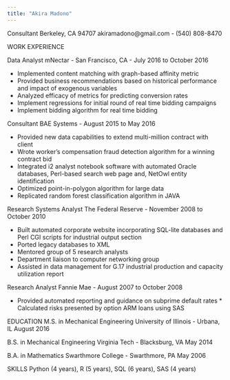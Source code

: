```yaml
---
title: "Akira Madono"
---
```


Consultant
Berkeley, CA 94707 akiramadono@gmail.com - (540) 808-8470

WORK EXPERIENCE

Data Analyst
mNectar - San Francisco, CA - July 2016 to October 2016

 * Implemented content matching with graph-based affinity metric
 * Provided business recommendations based on historical performance and impact of exogenous variables
 * Analyzed efficacy of metrics for predicting conversion rates 
 * Implement regressions for initial round of real time bidding campaigns
 * Implement bidding algorithm for real time bidding

Consultant
BAE Systems - August 2015 to May 2016

 * Provided new data capabilities to extend multi-million contract with client
 * Wrote worker's compensation fraud detection algorithm for a winning contract bid
 * Integrated i2 analyst notebook software with automated Oracle databases, Perl-based search web page and, NetOwl entity identification
 * Optimized point-in-polygon algorithm for large data
 * Replicated random forest classification algorithm in JAVA
		  
Research Systems Analyst
The Federal Reserve - November 2008 to October 2010

 * Built automated corporate website incorporating SQL-lite databases and Perl CGI scripts for industrial output section
 * Ported legacy databases to XML
 * Mentored group of 5 research analysts
 * Department liaison to computer networking group
 * Assisted in data management for G.17 industrial production and capacity utilization report
			    
Research Analyst
Fannie Mae - August 2007 to October 2008

 * Provided automated reporting and guidance on subprime default rates * Calculated risks presented by option ARM loans using SAS
			      
EDUCATION
M.S. in Mechanical Engineering
University of Illinois - Urbana, IL August 2016
			      
B.S. in Mechanical Engineering
Virginia Tech - Blacksburg, VA May 2014
			      
B.A. in Mathematics
Swarthmore College - Swarthmore, PA May 2006
			      
SKILLS
Python (4 years), R (5 years), SQL (6 years), SAS (4 years)

